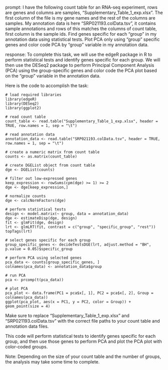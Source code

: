 prompt:
I have the following count table for an RNA-seq experiment, rows are genes and columns are samples, "Supplementary_Table_1_exp.xlsx". The first column of the file is my gene names and the rest of the columns are samples. My annotation data is here  "SRP021193.colData.tsv", it contains sample annotations and rows of this matches the columns of count table, first column is the sample ids. Find genes specific for each "group" in my annotation data  using statistical tests. Plot PCA only using "group" specific genes and color code PCA by "group" variable in my annotation data.

response:
To complete this task, we will use the edgeR package in R to perform statistical tests and identify genes specific for each group. We will then use the DESeq2 package to perform Principal Component Analysis (PCA) using the group-specific genes and color code the PCA plot based on the "group" variable in the annotation data.

Here is the code to accomplish the task:

```
# load required libraries
library(edgeR)
library(DESeq2)
library(ggplot2)

# read count table
count_table <- read.table("Supplementary_Table_1_exp.xlsx", header = TRUE, row.names = 1, sep = "\t")

# read annotation data
annotation_data <- read.table("SRP021193.colData.tsv", header = TRUE, row.names = 1, sep = "\t")

# create a numeric matrix from count table
counts <- as.matrix(count_table)

# create DGEList object from count table
dge <- DGEList(counts)

# filter out low-expressed genes
keep_expression <- rowSums(cpm(dge) >= 1) >= 2
dge <- dge[keep_expression,]

# normalize counts
dge <- calcNormFactors(dge)

# perform statistical tests
design <- model.matrix(~ group, data = annotation_data)
dge <- estimateDisp(dge, design)
fit <- glmFit(dge, design)
lrt <- glmLRT(fit, contrast = c("group", "specific_group", "rest"))
topTags(lrt)

# select genes specific for each group
group_specific_genes <- decideTestsDGE(lrt, adjust.method = "BH", p.value = 0.05)$specific_group

# perform PCA using selected genes
pca_data <- counts[group_specific_genes, ]
colnames(pca_data) <- annotation_data$group

# run PCA
pca <- prcomp(t(pca_data))

# plot PCA
pca_plot <- data.frame(PC1 = pca$x[, 1], PC2 = pca$x[, 2], Group = colnames(pca_data))
ggplot(pca_plot, aes(x = PC1, y = PC2, color = Group)) + geom_point(size = 4)

```

Make sure to replace "Supplementary_Table_1_exp.xlsx" and "SRP021193.colData.tsv" with the correct file paths to your count table and annotation data files.

This code will perform statistical tests to identify genes specific for each group, and then use those genes to perform PCA and plot the PCA plot with color-coded groups.

Note: Depending on the size of your count table and the number of groups, the analysis may take some time to complete.
